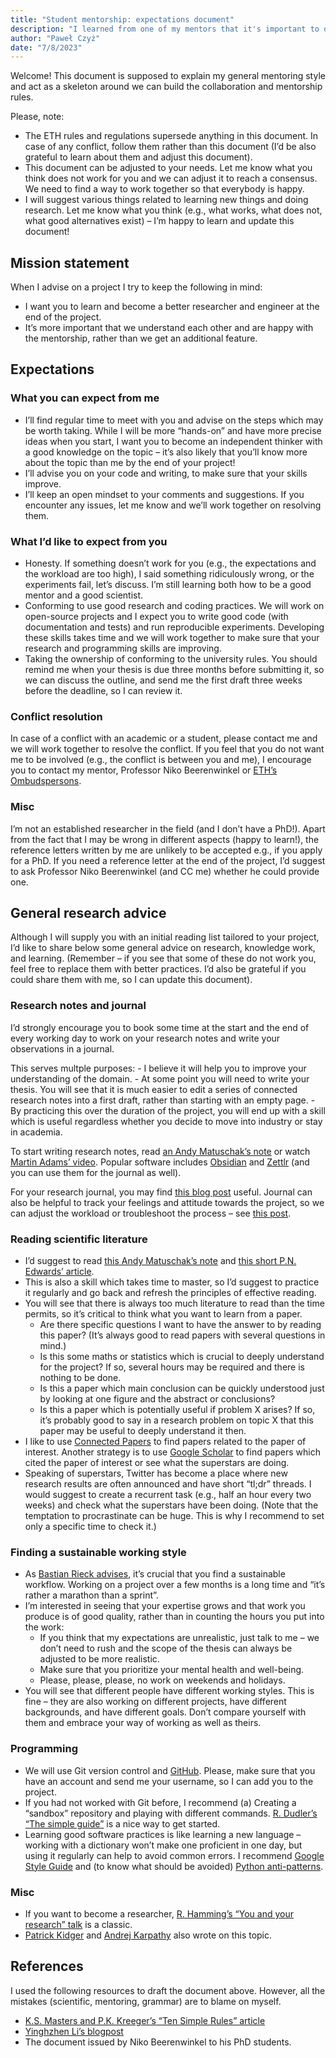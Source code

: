 ```yaml
---
title: "Student mentorship: expectations document"
description: "I learned from one of my mentors that it's important to discuss the mutual expectations of the mentorship, be it a PhD thesis or a lab rotation. This document serves as a template, which we can further discuss and adjust."
author: "Paweł Czyż"
date: "7/8/2023"
---
```


Welcome! This document is supposed to explain my general mentoring style and act as a skeleton around we can build the collaboration and mentorship rules. 

Please, note:

- The ETH rules and regulations supersede anything in this document. In case of any conflict, follow them rather than this document (I'd be also grateful to learn about them and adjust this document).
- This document can be adjusted to your needs. Let me know what you think does not work for you and we can adjust it to reach a consensus. We need to find a way to work together so that everybody is happy.
- I will suggest various things related to learning new things and doing research. Let me know what you think (e.g., what works, what does not, what good alternatives exist) – I'm happy to learn and update this document!

## Mission statement
When I advise on a project I try to keep the following in mind:

- I want you to learn and become a better researcher and engineer at the end of the project.
- It's more important that we understand each other and are happy with the mentorship, rather than we get an additional feature.

## Expectations

### What you can expect from me

- I'll find regular time to meet with you and advise on the steps which may be worth taking. While I will be more "hands-on" and have more precise ideas when you start, I want you to become an independent thinker with a good knowledge on the topic – it's also likely that you'll know more about the topic than me by the end of your project!
- I'll advise you on your code and writing, to make sure that your skills improve.  
- I'll keep an open mindset to your comments and suggestions. If you encounter any issues, let me know and we'll work together on resolving them.

### What I'd like to expect from you

- Honesty. If something doesn't work for you (e.g., the expectations and the workload are too high), I said something ridiculously wrong, or the experiments fail, let's discuss. I'm still learning both how to be a good mentor and a good scientist.
- Conforming to use good research and coding practices. We will work on open-source projects and I expect you to write good code (with documentation and tests) and run reproducible experiments. Developing these skills takes time and we will work together to make sure that your research and programming skills are improving.
- Taking the ownership of conforming to the university rules. You should remind me when your thesis is due three months before submitting it, so we can discuss the outline, and send me the first draft three weeks before the deadline, so I can review it.

### Conflict resolution
In case of a conflict with an academic or a student, please contact me and we will work together to resolve the conflict. If you feel that you do not want me to be involved (e.g., the conflict is between you and me), I encourage you to contact my mentor, Professor Niko Beerenwinkel or [ETH's Ombudspersons](https://ethz.ch/en/the-eth-zurich/organisation/ombudspersons-and-trusted-intermediaries.html).

### Misc

I'm not an established researcher in the field (and I don't have a PhD!). Apart from the fact that I may be wrong in different aspects (happy to learn!), the reference letters written by me are unlikely to be accepted e.g., if you apply for a PhD. If you need a reference letter at the end of the project, I'd suggest to ask Professor Niko Beerenwinkel (and CC me) whether he could provide one.

## General research advice

Although I will supply you with an initial reading list tailored to your project, I'd like to share below some general advice on research, knowledge work, and learning.
(Remember – if you see that some of these do not work you, feel free to replace them with better practices. I'd also be grateful if you could share them with me, so I can update this document).

### Research notes and journal

I'd strongly encourage you to book some time at the start and the end of every working day to work on your research notes and write your observations in a journal.

This serves multple purposes:
- I believe it will help you to improve your understanding of the domain.
- At some point you will need to write your thesis. You will see that it is much easier to edit a series of connected research notes into a first draft, rather than starting with an empty page.
- By practicing this over the duration of the project, you will end up with a skill which is useful regardless whether you decide to move into industry or stay in academia.

To start writing research notes, read [an Andy Matuschak's note](https://notes.andymatuschak.org/Evergreen_notes) or watch [Martin Adams' video](https://youtu.be/ziE6UExsOrs). Popular software includes [Obsidian](https://obsidian.md) and [Zettlr](https://www.zettlr.com/) (and you can use them for the journal as well).

For your research journal, you may find [this blog post](https://anujacabraal.com/2013/07/03/keep-a-research-journal-it-is-important/) useful. Journal can also be helpful to track your feelings and attitude towards the project, so we can adjust the workload or troubleshoot the process – see [this post](https://ahappyphd.org/posts/journaling-tips/). 

### Reading scientific literature
- I'd suggest to read [this Andy Matuschak's note](https://notes.andymatuschak.org/Skillful_reading_is_generally_non-linear) and [this short P.N. Edwards' article](https://pne.people.si.umich.edu/PDF/howtoread.pdf).
- This is also a skill which takes time to master, so I'd suggest to practice it regularly and go back and refresh the principles of effective reading.
- You will see that there is always too much literature to read than the time permits, so it's critical to think what you want to learn from a paper.
	- Are there specific questions I want to have the answer to by reading this paper? (It's always good to read papers with several questions in mind.)
	- Is this some maths or statistics which is crucial to deeply understand for the project? If so, several hours may be required and there is nothing to be done.
	- Is this a paper which main conclusion can be quickly understood just by looking at one figure and the abstract or conclusions?
	- Is this a paper which is potentially useful if problem X arises? If so, it's probably good to say in a research problem on topic X that this paper may be useful to deeply understand it then. 
- I like to use [Connected Papers](https://www.connectedpapers.com/) to find papers related to the paper of interest. Another strategy is to use [Google Scholar](https://scholar.google.com/) to find papers which cited the paper of interest or see what the superstars are doing.
- Speaking of superstars, Twitter has become a place where new research results are often announced and have short "tl;dr" threads. I would suggest to create a recurrent task (e.g., half an hour every two weeks) and check what the superstars have been doing. (Note that the temptation to procrastinate can be huge. This is why I recommend to set only a specific time to check it.)

### Finding a sustainable working style

- As [Bastian Rieck advises](https://bastian.rieck.me/blog/posts/2022/sustainable/), it's crucial that you find a sustainable workflow. Working on a project over a few months is a long time and "it's rather a marathon than a sprint".
- I'm interested in seeing that your expertise grows and that work you produce is of good quality, rather than in counting the hours you put into the work:
	- If you think that my expectations are unrealistic, just talk to me – we don't need to rush and the scope of the thesis can always be adjusted to be more realistic.
	- Make sure that you prioritize your mental health and well-being.
	- Please, please, please, no work on weekends and holidays.
- You will see that different people have different working styles. This is fine – they are also working on different projects, have different backgrounds, and have different goals. Don't compare yourself with them and embrace your way of working as well as theirs.

### Programming

- We will use Git version control and [GitHub](https://github.com/). Please, make sure that you have an account and send me your username, so I can add you to the project.
- If you had not worked with Git before, I recommend (a) Creating a "sandbox" repository and playing with different commands. [R. Dudler's "The simple guide"](https://rogerdudler.github.io/git-guide/) is a nice way to get started.
- Learning good software practices is like learning a new language – working with a dictionary won't make one proficient in one day, but using it regularly can help to avoid common errors. I recommend [Google Style Guide](https://google.github.io/styleguide/pyguide.html) and (to know what should be avoided) [Python anti-patterns](https://docs.quantifiedcode.com/python-anti-patterns/).

### Misc
- If you want to become a researcher, [R. Hamming's "You and your research" talk](https://www.cs.virginia.edu/~robins/YouAndYourResearch.html) is a classic.
- [Patrick Kidger](https://kidger.site/thoughts/just-know-stuff/) and [Andrej Karpathy](http://karpathy.github.io/2016/09/07/phd/) also wrote on this topic.

## References
I used the following resources to draft the document above. However, all the mistakes (scientific, mentoring, grammar) are to blame on myself.

- [K.S. Masters and P.K. Kreeger's "Ten Simple Rules" article](https://doi.org/10.1371/journal.pcbi.1005709)
- [Yinghzhen Li's blogpost](http://yingzhenli.net/home/en/?page_id=1083) 
- The document issued by Niko Beerenwinkel to his PhD students.
